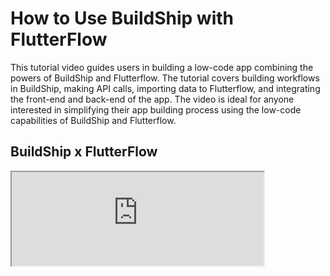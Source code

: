 # How to Use BuildShip with FlutterFlow

This tutorial video guides users in building a low-code app combining the powers of BuildShip and Flutterflow. The
tutorial covers building workflows in BuildShip, making API calls, importing data to Flutterflow, and integrating the
front-end and back-end of the app. The video is ideal for anyone interested in simplifying their app building process
using the low-code capabilities of BuildShip and Flutterflow.

## BuildShip x FlutterFlow

<iframe
  className='aspect-video w-full'
  src='https://www.youtube.com/embed/2OzgeHxpMs4?si=AVH-3iaBjRwsd16i'
  allow='accelerometer; autoplay; clipboard-write; encrypted-media; gyroscope; picture-in-picture;
    allowfullscreen'
  width='80%'
/>
